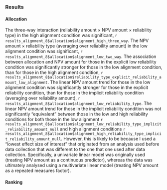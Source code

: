 ### Results

#### Allocation {#results-alignment-8-allocation}

The three-way interaction
(reliability amount $\times$ NPV amount $\times$ reliability type) in the high
alignment condition was significant,
`r results_alignment_8$allocation$alignment_high_three_way`. The NPV amount
$\times$ reliability type (averaging over reliability amount) in the low
alignment condition was significant,
`r results_alignment_8$allocation$alignment_low_two_way`. The association
between allocation and NPV amount for those in the explicit low reliability
condition was significantly stronger for those in the low alignment condition,
than for those in the high alignment condition,
`r results_alignment_8$allocation$reliability_type_explicit_reliability_amount_low_alignment`.
The linear NPV amount trend for those in the low alignment condition was
significantly stronger for those in the explicit reliability condition, than for
those in the implicit reliability condition (averaging over reliability amount),
`r results_alignment_8$allocation$alignment_low_reliability_type`. The linear
NPV amount trend for those in the implicit reliability condition was not
significantly "equivalent" between those in the low and high reliability
conditions for both those in the low alignment
`r results_alignment_8$allocation$alignment_low_reliability_type_implicit_reliability_amount_null`
and high alignment conditions
`r results_alignment_8$allocation$alignment_high_reliability_type_implicit_reliability_amount_null`.
However, this is likely to be because I used a "lowest effect size of interest"
that originated from an analysis used before data collection that was different
to the one that one used after data collection. Specifically, a univariate
linear model was originally used (treating NPV amount as a continuous
predictor), whereas the data was ultimately analysed using a multivariate linear
model (treating NPV amount as a repeated measures factor).

#### Ranking

